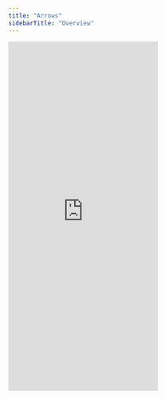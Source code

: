 ```yaml
---
title: "Arrows"
sidebarTitle: "Overview"
---
```


<Frame>
<iframe
      src="https://snippyly-demo-html-dev.web.app/landing-page-demo.html?feature=arrows"
      allow="camera; microphone"
      scrolling="no"
      frameborder="0"
      class="w-full"
      height="700px"
    ></iframe>
</Frame>
